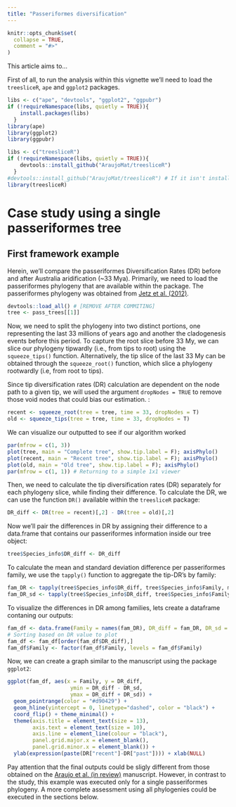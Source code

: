 ```yaml
---
title: "Passeriformes diversification"
---
```


```r
knitr::opts_chunk$set(
  collapse = TRUE,
  comment = "#>"
)
```

This article aims to...

First of all, to run the analysis within this vignette we'll need to load the `treesliceR`, `ape` and `ggplot2` packages.
```r

libs <- c("ape", "devtools", "ggplot2", "ggpubr")
if (!requireNamespace(libs, quietly = TRUE)){
    install.packages(libs)
  }
library(ape)
library(ggplot2)
library(ggpubr)

libs <- c("treesliceR")
if (!requireNamespace(libs, quietly = TRUE)){
    devtools::install_github("AraujoMat/treesliceR")
  }
#devtools::install_github("AraujoMat/treesliceR") # If it isn't installed within your PC
library(treesliceR)
```

# Case study using a single passeriformes tree

## First framework example

Herein, we'll compare the passeriformes Diversification Rates (DR) before and after Australia aridification (~33 Mya). Primarily, we need to load the passeriformes phylogeny that are available within the package. The passeriformes phylogeny was obtained from [Jetz et al. (2012)](https://www.nature.com/articles/nature11631).
```r
devtools::load_all() # [REMOVE AFTER COMMITING]
tree <- pass_trees[[1]]
```

Now, we need to split the phylogeny into two distinct portions, one representing the last 33 millions of years ago and another the cladogenesis events before this period. To capture the root slice before 33 My, we can slice our phylogeny tipwardly (i.e., from tips to root) using the `squeeze_tips()` function. Alternatively, the tip slice of the last 33 My can be obtained through the `squeeze_root()` function, which slice a phylogeny rootwardly (i.e, from root to tips).

Since tip diversification rates (DR) calculation are dependent on the node path to a given tip, we will used the argument `dropNodes = TRUE` to remove those void nodes that could bias our estimation.
:
```r
recent <- squeeze_root(tree = tree, time = 33, dropNodes = T)
old <- squeeze_tips(tree = tree, time = 33, dropNodes = T)
```

We can visualize our outputted to see if our algorithm worked
```r
par(mfrow = c(1, 3))
plot(tree, main = "Complete tree", show.tip.label = F); axisPhylo()
plot(recent, main = "Recent tree", show.tip.label = F); axisPhylo()
plot(old, main = "Old tree", show.tip.label = F); axisPhylo()
par(mfrow = c(1, 1)) # Returning to a simple 1x1 viewer
```

Then, we need to calculate the tip diversification rates (DR) separately for each phylogeny slice, while finding their difference. To calculate the DR, we can use the function `DR()` available within the `treesliceR` package:
```r
DR_diff <- DR(tree = recent)[,2] - DR(tree = old)[,2]
```

Now we'll pair the differences in DR by assigning their difference to a data.frame that contains our passeriformes information inside our tree object:
```r
tree$Species_info$DR_diff <- DR_diff
```

To calculate the mean and standard deviation difference per passeriformes family, we use the `tapply()` function to aggregate the tip-DR's by family:
```r
fam_DR <- tapply(tree$Species_info$DR_diff, tree$Species_info$Family, mean)
fam_DR_sd <- tapply(tree$Species_info$DR_diff, tree$Species_info$Family, sd)
```

To visualize the differences in DR among families, lets create a dataframe contaning our outputs:
```r
fam_df <- data.frame(Family = names(fam_DR), DR_diff = fam_DR, DR_sd = fam_DR_sd)
# Sorting based on DR value to plot
fam_df <- fam_df[order(fam_df$DR_diff),]
fam_df$Family <- factor(fam_df$Family, levels = fam_df$Family)
```

Now, we can create a graph similar to the manuscript using the package `ggplot2`:
```r
ggplot(fam_df, aes(x = Family, y = DR_diff,
                    ymin = DR_diff - DR_sd,
                    ymax = DR_diff + DR_sd)) +
  geom_pointrange(color = "#d90429") +
  geom_hline(yintercept = 0, linetype="dashed", color = "black") +
  coord_flip() + theme_minimal() + 
  theme(axis.title = element_text(size = 13),
        axis.text = element_text(size = 10),
        axis.line = element_line(colour = "black"),
        panel.grid.major.x = element_blank(),
        panel.grid.minor.x = element_blank()) +
  ylab(expression(paste(DR["recent"]-DR["past"]))) + xlab(NULL)
```


Pay attention that the final outputs could be sligly different from those obtained on the [Araujo et al. (in review)]() manuscript. However, in contrast to the study, this example was executed only for a single passeriformes phylogeny. A more complete assessment using all phylogenies could be executed in the sections below. 
